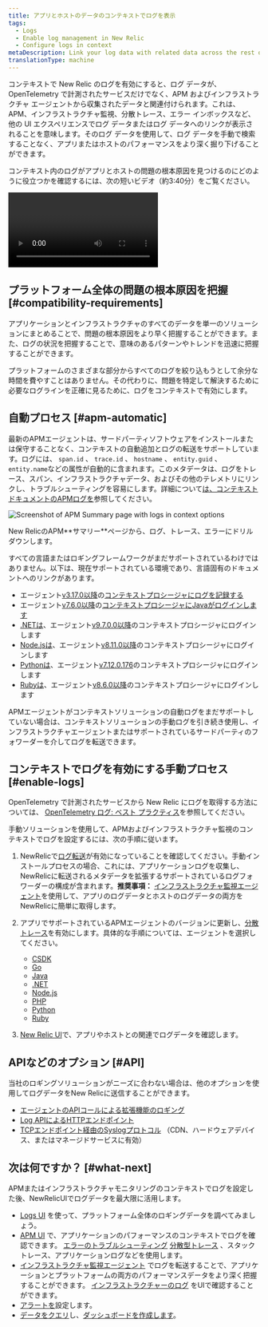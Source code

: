 ```yaml
---
title: アプリとホストのデータのコンテキストでログを表示
tags:
  - Logs
  - Enable log management in New Relic
  - Configure logs in context
metaDescription: Link your log data with related data across the rest of the New Relic platform by configuring logs in context.
translationType: machine
---
```



コンテキストで New Relic のログを有効にすると、ログ データが、OpenTelemetry で計測されたサービスだけでなく、APM およびインフラストラクチャ エージェントから収集されたデータと関連付けられます。これは、APM、インフラストラクチャ監視、分散トレース、エラー インボックスなど、他の UI エクスペリエンスでログ データまたはログ データへのリンクが表示されることを意味します。そのログ データを使用して、ログ データを手動で検索することなく、アプリまたはホストのパフォーマンスをより深く掘り下げることができます。

コンテキスト内のログがアプリとホストの問題の根本原因を見つけるのにどのように役立つかを確認するには、次の短いビデオ（約3:40分）をご覧ください。

<Video
  id="Vgae-GrlZWg"
  type="youtube"
/>

## プラットフォーム全体の問題の根本原因を把握 [#compatibility-requirements]

アプリケーションとインフラストラクチャのすべてのデータを単一のソリューションにまとめることで、問題の根本原因をより早く把握することができます。また、ログの状況を把握することで、意味のあるパターンやトレンドを迅速に把握することができます。

プラットフォームのさまざまな部分からすべてのログを絞り込もうとして余分な時間を費やすことはありません。その代わりに、問題を特定して解決するために必要なログラインを正確に見るために、ログをコンテキストで有効にします。

## 自動プロセス [#apm-automatic]

最新のAPMエージェントは、サードパーティソフトウェアをインストールまたは保守することなく、コンテキストの自動追加とログの転送をサポートしています。ログには、 `span.id` 、 `trace.id` 、 `hostname` 、 `entity.guid` 、 `entity.name`などの属性が自動的に含まれます。このメタデータは、ログをトレース、スパン、インフラストラクチャデータ、およびその他のテレメトリにリンクし、トラブルシューティングを容易にします。詳細について[は、コンテキストドキュメントのAPMログを](/docs/apm/new-relic-apm/getting-started/get-started-logs-context)参照してください。

<img
  title="APM logs in context UI options"
  alt="Screenshot of APM Summary page with logs in context options"
  src={ApmLic2040622}
/>

<figcaption>
  New RelicのAPM**サマリー**ページから、ログ、トレース、エラーにドリルダウンします。
</figcaption>

すべての言語またはロギングフレームワークがまだサポートされているわけではありません。以下は、現在サポートされている環境であり、言語固有のドキュメントへのリンクがあります。

* エージェント[v3.17.0以降](/docs/release-notes/agent-release-notes/go-release-notes)の[コンテキストプロシージャにログを記録する](/docs/logs/logs-context/configure-logs-context-go)
* エージェント[v7.6.0以降](/docs/release-notes/agent-release-notes/java-release-notes)の[コンテキストプロシージャにJavaがログインします](/docs/logs/logs-context/java-configure-logs-context-all)
* [.NETは](/docs/logs/logs-context/net-configure-logs-context-all)、エージェント[v9.7.0.0以降](/docs/release-notes/agent-release-notes/net-release-notes)のコンテキストプロシージャにログインします
* [Node.jsは](/docs/logs/logs-context/configure-logs-context-nodejs)、エージェント[v8.11.0以降](/docs/release-notes/agent-release-notes/nodejs-release-notes)のコンテキストプロシージャにログインします
* [Pythonは](/docs/logs/logs-context/configure-logs-context-python)、エージェント[v7.12.0.176](/docs/release-notes/agent-release-notes/python-release-notes)のコンテキストプロシージャにログインします
* [Rubyは](/docs/logs/logs-context/configure-logs-context-ruby)、エージェント[v8.6.0以降](/docs/release-notes/agent-release-notes/ruby-release-notes)のコンテキストプロシージャにログインします

APMエージェントがコンテキストソリューションの自動ログをまだサポートしていない場合は、コンテキストソリューションの手動ログを引き続き使用し、インフラストラクチャエージェントまたはサポートされているサードパーティのフォワーダーを介してログを転送できます。

## コンテキストでログを有効にする手動プロセス [#enable-logs]

OpenTelemetry で計測されたサービスから New Relic にログを取得する方法については、 [OpenTelemetry ログ: ベスト プラクティス](/docs/more-integrations/open-source-telemetry-integrations/opentelemetry/best-practices/opentelemetry-best-practices-logs)を参照してください。

手動ソリューションを使用して、APMおよびインフラストラクチャ監視のコンテキストでログを設定するには、次の手順に従います。

1. NewRelicで[ログ転送](/docs/logs/enable-log-management-new-relic/enable-log-monitoring-new-relic/enable-log-management-new-relic)が有効になっていることを確認してください。手動インストールプロセスの場合、これには、アプリケーションログを収集し、NewRelicに転送されるメタデータを拡張するサポートされているログフォワーダーの構成が含まれます。**推奨事項：** [インフラストラクチャ監視エージェント](/docs/logs/enable-log-management-new-relic/enable-log-monitoring-new-relic/forward-your-logs-using-infrastructure-agent)を使用して、アプリのログデータとホストのログデータの両方をNewRelicに簡単に取得します。

2. アプリでサポートされているAPMエージェントのバージョンに更新し、[分散トレース](/docs/distributed-tracing/concepts/introduction-distributed-tracing)を有効にします。具体的な手順については、エージェントを選択してください。

   * [CSDK](/docs/logs/enable-log-management-new-relic/configure-logs-context/c-sdk-configure-logs-context)
   * [Go](/docs/logs/enable-log-management-new-relic/configure-logs-context/configure-logs-context-go/)
   * [Java](/docs/logs/enable-log-management-new-relic/configure-logs-context/java-configure-logs-context-all/)
   * [.NET](/docs/logs/enable-log-management-new-relic/configure-logs-context/net-configure-logs-context-all/)
   * [Node.js](/docs/logs/enable-log-management-new-relic/configure-logs-context/configure-logs-context-nodejs/)
   * [PHP](/docs/logs/enable-log-management-new-relic/configure-logs-context/configure-logs-context-php/)
   * [Python](/docs/logs/enable-log-management-new-relic/configure-logs-context/configure-logs-context-python/)
   * [Ruby](/docs/logs/enable-log-management-new-relic/configure-logs-context/configure-logs-context-ruby/)

3. [New Relic UI](#what-next)で、アプリやホストとの関連でログデータを確認します。

## APIなどのオプション [#API]

当社のロギングソリューションがニーズに合わない場合は、他のオプションを使用してログデータをNew Relicに送信することができます。

* [エージェントのAPIコールによる拡張機能のロギング](/docs/logs/new-relic-logs/apm-integration/apm-agent-apis-manual-logs-context-instrumentation)
* [Log APIによるHTTPエンドポイント](/docs/logs/log-management/log-api/introduction-log-api/)
* [TCPエンドポイント経由のSyslogプロトコル](/docs/logs/log-management/log-api/use-tcp-endpoint-forward-logs-new-relic/) （CDN、ハードウェアデバイス、またはマネージドサービスに有効）

## 次は何ですか？ [#what-next]

APMまたはインフラストラクチャモニタリングのコンテキストでログを設定した後、NewRelicUIでログデータを最大限に活用します。

* [Logs UI](/docs/logs/log-management/ui-data/use-logs-ui) を使って、プラットフォーム全体のロギングデータを調べてみましょう。
* [APM UI](/docs/logs/log-management/ui-data/use-logs-ui/#links) で、アプリケーションのパフォーマンスのコンテキストでログを確認できます。 [エラーのトラブルシューティング](/docs/apm/apm-ui-pages/error-analytics/errors-page-find-fix-verify-problems/) [分散型トレース](/docs/apm/distributed-tracing/ui-data/understand-use-distributed-tracing-data) 、スタックトレース、アプリケーションログなどを使用します。
* [インフラストラクチャ監視エージェント](/docs/logs/enable-log-management-new-relic/enable-log-monitoring-new-relic/forward-your-logs-using-infrastructure-agent/) でログを転送することで、アプリケーションとプラットフォームの両方のパフォーマンスデータをより深く把握することができます。 [インフラストラクチャーのログ](/docs/logs/log-management/ui-data/use-logs-ui/#links) をUIで確認することができます。
* [アラートを](/docs/alerts-applied-intelligence/new-relic-alerts/alert-conditions/create-alert-conditions/)設定します。
* [データをクエリ](/docs/query-your-data/explore-query-data/get-started/introduction-querying-new-relic-data/)し、[ダッシュボードを作成します](/docs/query-your-data/explore-query-data/dashboards/introduction-dashboards/)。